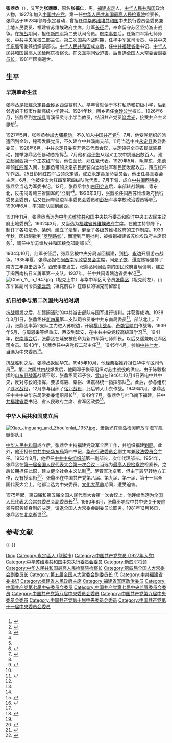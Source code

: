 {{Infobox Officeholder
|name              = 张鼎丞
|original_name     = 张福仁
|honorific-suffix  = 
|image             = Zhang Bingchen.jpg
|imagesize         = 200px
|smallimage        = 
|caption           = 新四军时期的张鼎丞
|term              = [[第一届全国人民代表大会|第一届全国人民代表大会]]
|office            = {{中国国徽}} [[中华人民共和国最高人民检察院|中华人民共和国最高人民检察院]]检察长
|term_start        = 1954年9月
|term_end          = 1975年1月
|predecessor       = [[罗荣桓|罗荣桓]]（[[中央人民政府最高人民检察署|中央人民政府最高人民检察署]]检察长）
|successor         = [[黄火青|黄火青]]（1978年3月）
|birth_date        = 1898年12月<ref>{{cite book |language=zh-hans |author=雷秀珍 编著 |title=中国共产党党史人物介绍 |publisher=中国人民大学出版社 |year=1991 |page = 186 |ISBN = 978-7-300-01040-3}}</ref>
|birth_place       = {{QING}}[[福建省|福建省]][[永定县|永定县]][[金砂乡|金砂乡]][[西湖寨村|西湖寨村]]
|death_date        = 1981年12月16日
|death_place       = {{PRC}}[[北京市|北京市]]
|spouse            = 赖月华<br />路凯
|party             = {{CPC}}
|children          = 长女：张延忠<br />长子：张泰山<br />次女：张梅妹<br />次子：张华山
|alma_mater        = 
|occupation        = [[政治家|政治家]]
|work              = 
|profession        = 
|signature         = 
|website           = 
|效忠    = {{CPC}}
|服務    = [[中国工农红军|中国工农红军]]<br />[[国民革命军陆军新编第四军|国民革命军陆军新编第四军]]<br />{{PLA}}
|服役期間 = 1928年－1954年 
|階級    = 
|隊      = 
|戰爭    =  [[第一次国共内战|第一次国共内战]]<br />[[抗日战争|抗日战争]]<br />[[第二次国共内战|第二次国共内战]]
|獲獎    = 
|著作    = 
}}

'''张鼎丞'''（{{bd|1898年|12月|1981年|12月16日|catIdx=Z}}），又写为'''张鼎亟'''，原名'''张福仁'''，男，[[福建|福建]][[永定县|永定]]人，[[中华人民共和国|中华人民共和国]]政治人物，1927年加入[[中国共产党|中国共产党]]。第一任[[中华人民共和国最高人民检察院|中华人民共和国最高人民检察院]]检察长。张鼎丞于1928年领导永定暴动，曾担任[[中华苏维埃共和国|中华苏维埃共和国]]中央执行委员会委员兼土地人民委员、福建省苏维埃政府主席，红军[[长征|长征]]后，奉命留守苏区坚持游击战争。在[[抗战|抗战]]期间，担任[[新四军|新四军]]第二支队司令员。[[皖南事变|皖南事变]]后，任新四军第七师师长、[[中共中央党校|中共中央党校]]二部主任。[[第二次国共内战|第二次国共内战]]时期，任华中军区司令员、[[中共中央华东局|中共中央华东局]]常委兼组织部部长。[[中华人民共和国|中华人民共和国]]成立后，任[[中共福建省委|中共福建省委]]书记、[[中华人民共和国最高人民检察院|中华人民共和国最高人民检察院]]检察长。在[[文革|文革]]期间受迫害，后当选[[全国人大常委会副委员长|全国人大常委会副委员长]]。1981年因病逝世。

== 生平 ==
=== 早期革命生涯 ===
张鼎丞是[[福建|福建]][[永定县|永定县]][[金砂乡|金砂乡]]西湖寨村人。早年曾就读于本村私塾和初级小学，后到邻近的丰稔市作新高级小学读书。1924年秋，回乡担任[[金砂公学|金砂公学]]校长。1926年6月，张鼎丞到[[大埔县|大埔县]]青溪保灵寺小学当教员，结识共产党员[[饶龙光|饶龙光]]，接受共产主义思想<ref>{{cite journal |language=zh-hans |author=饶育芳、钟汉强 |title=饶龙光烈士传略 |journal=福建党史月刊 |url=http://www.cnki.com.cn/Article/CJFDTotal-FJYK199111011.htm |year=1991 |issue=11 |access-date=2015-05-23 |archive-date=2020-08-09 |archive-url=https://web.archive.org/web/20200809043942/http://www.cnki.com.cn/Article/CJFDTotal-FJYK199111011.htm }}</ref>。

1927年5月，张鼎丞参加[[大埔暴动|大埔暴动]]，不久加入[[中国共产党|中国共产党]]<ref name="bkqs">{{cite book |language=zh-hans |editor = 宋时轮 主编 |title=《[[中国大百科全书|中国大百科全书]]》|volume=军事II|pages=1257-1258|year=1989|location=北京 |publisher = 中国大百科全书出版社 |ISBN = 978-7-5000-0247-5}}</ref>。7月，他受党组织的派遣回到金砂，秘密发展党员，不久建立中共溪南支部。11月当选中共[[永定县|永定县]]委县委委员。1928年6月，中共永定县委召开党员代表会议，决定领导全县农民武装暴动，推举张鼎丞任暴动总指挥<ref>{{cite web |language=zh-hans |date=2010-07-23 |accessdate=2015-05-22 |url=http://www.mxrb.cn/yddsw/2010-07/23/content_743899.htm |title=永定暴动陈列馆文字说明 |publisher=闽西新闻网 |archive-url=https://web.archive.org/web/20160304101714/http://www.mxrb.cn/yddsw/2010-07/23/content_743899.htm |archive-date=2016-03-04 |dead-url=yes }}</ref>。7月他和[[邓子恢|邓子恢]]从起义工农中挑选出数百人，建立起闽西第一个工农红军营，他任营长，邓任党代表。1929年5月，[[毛泽东|毛泽东]]、[[朱德|朱德]]率领[[红四军|红四军]]入闽，张鼎丞带领永定农民武装向当地驻军和民团发起攻击，策应红四军作战。25日协同红四军占领永定城，成立永定县革命委员会，他出任县革委会主席。6月，他被任命为红四军第四纵队党代表。7月下旬，成立[[中共闽西特委|中共闽西特委]]，张鼎丞当选为军委书记。12月，张鼎丞参加[[古田会议|古田会议]]后，率部转战赣南、粤东北，反击闽粤赣三省国军的“会剿”<ref name="gf"/>。1930年3月，张鼎丞任闽西苏维埃政府执行委员会委员，后又任闽粤赣边军事委员会委员和[[彭湃|彭]][[杨殷|杨]]军事学校政治委员等职<ref name="gf"/>。1930年6月，率领部队回到闽西。

1931年11月，张鼎丞当选为[[中华苏维埃共和国|中华苏维埃共和国]]中央执行委员和临时中央工农民主政府土地委员<ref name="oyq">{{cite book |author=欧阳青 |title=大授衔：1955共和国将帅授衔档案 |year=2011 |publisher=长城出版社 |location=北京 |pages=146-151|ISBN = 978-7-5483-0058-8 |language = zh-hans}}</ref>。1932年3月，又当选为[[福建省苏维埃政府|福建省苏维埃政府]]主席。在他主持领导下，制订了各项法令、条例，建立了法制，健全了各级苏维埃政府的工作制度。1933年秋，因抵制批判“[[罗明路线|罗明路线]]”，而遭到严厉批判，被撤销福建省苏维埃政府主席职务<ref>{{cite book|author=叶永烈|title=历史选择了毛泽东|publisher=四川人民出版社、华夏出版社|year=2014|pages=258|isbn=978-7-220-09205-3|language=zh-hans}}</ref>，调任[[中华苏维埃共和国粮食部|中华苏维埃共和国粮食部]]副部长<ref name="oyq"/>。

1934年10月，红军长征后，张鼎丞被中央分局派回福建，到[[上杭县|杭]]、[[永定县|永]]边开展游击战争。1935年夏，张鼎丞担任[[闽西南军政委员会|闽西南军政委员会]]主席，同[[邓子恢|邓子恢]]、[[谭震林|谭震林]]等坚持了南方三年游击战争<ref>{{cite book|author=邓子恢|title=邓子恢自述|publisher=人民出版社|year=2007|pages=16-17|isbn=9787010058092|language=zh-hans|}}</ref>。西安事变发生，张鼎丞同闽西南的国民政府当局谈判，建立了闽西南抗日义勇军第一支队。1937年，任中共闽粤赣边省委书记<ref name="gf"/>。
[[File:Chen_Yi_in_1947.jpg|thumb]]（坦克上中）与华中军区司令员[[张鼎丞|张鼎丞]]（坦克前左）、山东军区副司令员[[张云逸|张云逸]]（坦克前右）在缴获的坦克前留影]]

=== 抗日战争与第二次国共内战时期 ===
[[抗战|抗战]]爆发之后，在赣闽活动的中共游击部队与国军进行谈判，并获得成功。1938年3月1日，张鼎丞任[[新四军|新四军]]第二支队司令员兼中共东南局委员<ref>{{cite news|title=《铁血1941——纪念新四军军部重建70周年缅怀皖南英烈大型书画图片展》之“红军出山，铁流东进”（第一部分）|url=http://www.jb.mil.cn/zl/dbxlszl/tx1941__jnxsjtpz/01/11546_3.shtml|accessdate=2012-02-26|newspaper=中国人民革命军事博物馆|deadurl=yes|archiveurl=https://web.archive.org/web/20120509101633/http://www.jb.mil.cn/zl/dbxlszl/tx1941__jnxsjtpz/01/11546_3.shtml|archivedate=2012-05-09}}</ref>，部队北上。7月，张鼎丞率第2支队主力进入苏皖边，开展[[横山战斗|横山战斗]]、[[奇袭官陡门|奇袭官陡门]]作战等。1939年5月，与[[周恩来|周恩来]]等经[[重庆|重庆]]、[[西安|西安]]到[[延安|延安]]，在[[中共中央党校|中共中央党校]]高级班学习<ref name="bkqs"/>。1941年，[[皖南事变|皖南事变]]后，张鼎丞在延安被任命为新四军第七师师长，以后又遥兼皖江军区司令员。1943年，张鼎丞任中央党校二部主任<ref name="oyq"/>。1945年4月，参加[[中共七大|中共七大]]，当选为中央委员<ref name="bkqs"/>。

抗战胜利之后，张鼎丞返回华东。1945年10月，他经[[粟裕|粟裕]]推荐担任华中军区司令员<ref>{{cite book|author=《粟裕传》编写组|title=粟裕传|edition=第三版|location=北京|publisher=当代中国出版社|year=2012|pages=226|isbn=978-7-80092-921-2|language=zh-hans}}</ref>。[[第二次国共内战|第二次国共内战]]爆发后，他同邓子恢等组织对[[苏中战役|苏中战役]]的供应。由于陈毅指挥的[[山东野战军|山东野战军]]战绩不彰，张鼎丞同邓子恢、[[曾山|曾山]]在1946年10月4日密电中共中央，反对陈毅的指挥，要求陈毅、粟裕、谭震林统一指挥部队<ref>{{cite web|language=zh-hans|date=2007-06-06|accessdate=2015-05-22|title=一封绝密电报向毛泽东揭发陈毅不会打仗|author=张雄文|url=http://military.china.com/zh_cn/history2/03/11027561/20070606/14143156.html|publisher=中华网|archive-url=https://web.archive.org/web/20150527231429/http://military.china.com/zh_cn/history2/03/11027561/20070606/14143156.html|archive-date=2015-05-27|dead-url=yes}}</ref>。此后，参与组织了[[涟水战役|涟水战役]]，12月参与组织了[[宿北战役|宿北战役]]，此后转入山东作战。1949年1月，张鼎丞任[[中共中央华东局|中共中央华东局]]常委兼组织部长<ref name="oyq"/>。1949年7月，张鼎丞与[[叶飞|叶飞]]南下福建，任[[中共福建省委|中共福建省委]]书记、省人民政府主席、省军区政委<ref>{{cite book |author=张明金、刘立勤 |title=中国人民解放军历史上的200个军区|year=2010|publisher=解放军文艺出版社 |location=北京|language=zh-hans |page = 336 |ISBN = 978-7-5033-2252-5}}</ref>。

=== 中华人民共和国成立后 ===
[[File:Xiao_Jinguang_and_Zhou'enlai,_1957.jpg|thumb]]、[[蕭勁光|蕭勁光]]在[[青岛|青岛]]检阅解放军海军舰艇部队]]

[[中华人民共和国|中华人民共和国]]成立后，张鼎丞主持福建党政军全面工作，并组织福建[[剿匪|剿匪]]。此外，他还担任[[中共中央华东局|中共中央华东局]]第四书记，[[华东行政委员会|华东行政委员会]]副主席兼[[政法委员会|政法委员会]]主任。1953年8月，他担任[[中共中央组织部|中共中央组织部]]第一副部长，次年代理部长。1954年，张鼎丞在[[第一届全国人民代表大会第一次会议|第一届全国人民代表大会第一次会议]]上当选为[[最高人民检察院|最高人民检察院]]检察长，之后长期担任此职，建立健全社会主义法制<ref name="bkqs"/>。尽管军功卓著，但由于较早转地方工作，没有授军衔<ref>{{cite web |language=zh-hans |url=http://news.sina.com.cn/o/2012-08-14/153424966461.shtml |title=1955年授衔还有哪7人曾被评为元帅和大将？ |date=2012-08-14 |accessdate=2015-05-22 |author=欧阳青 |publisher=新浪 |archive-date=2015-02-20 |archive-url=https://web.archive.org/web/20150220082410/http://news.sina.com.cn/o/2012-08-14/153424966461.shtml |dead-url=no }}</ref>。张鼎丞在中国共产党第八届、第九届、第十届、第十一届全国代表大会上，他都当选为中央委员。[[文化大革命|文化大革命]]期间，遭受迫害。

1975年起，第四届和第五届全国人民代表大会第一次会议上，他连续当选为[[全国人民代表大会常务委员会副委员长|全国人民代表大会常务委员会副委员长]]<ref>{{cite book |author=王年一|title=大动乱的年代 |year=2009 |location=北京 |publisher=人民出版社 |page=379 |ISBN = 9787010078632}}</ref>。1980年8月，张鼎丞响应中共中央关于废除领导职务终身制的决定，请退全国人大常委会副委员长职务。1981年12月16日，张鼎丞在[[北京|北京]]逝世<ref name="gf">{{cite web |language=zh-hans |date=2008-03-25 |accessdate=2015-05-22 |url=http://www.gov.cn/gjjg/2008-03/25/content_928042.htm |title=张鼎丞 |publisher=[[中国政府网|中国政府网]] |archive-date=2020-08-23 |archive-url=https://web.archive.org/web/20200823231554/http://www.gov.cn/gjjg/2008-03/25/content_928042.htm }}</ref>。

== 参考文献 ==
{{Reflist}}

{{-}}
{{start box}}
{{s-legal|prc-proc}}
{{s-new}}
{{s-title|[[中华人民共和国最高人民检察院检察长|中华人民共和国最高人民检察院检察长]]|1954年—1975年}}
{{s-vac|reason=机构撤销|next=[[黄火青|黄火青]]<br><small>自1978年}}
{{s-ppo|cpc}}
{{s-new}}
{{s-title|[[中国共产党福建省委员会|中国共产党福建省委员会]]书记|1949年8月—1954年10月}}
{{s-after|[[叶飞|叶飞]]}}
{{s-ppo|cpc}}
{{s-new}}
{{s-title|[[福建省人民政府|福建省人民政府]][[福建行政长官列表|主席]]|1949年8月—1954年10月}}
{{s-after|[[叶飞|叶飞]]}}
{{end box}}

{{全国人大常委会副委员长}}
{{中华人民共和国最高人民检察院检察长}}
{{中华人民共和国福建省正职领导人|nocat}}
{{福建行政长官}}
{{中华苏维埃共和国省级行政长官}}

{{Authority control}}
{{DEFAULTSORT:Zhang张}}
[[Category:张姓|Ding]]
[[Category:永定區人_(龍巖市)|Category:永定區人 (龍巖市)]]
[[Category:中国共产党党员_(1927年入党)|Category:中国共产党党员 (1927年入党)]]
[[Category:中华苏维埃共和国中央执行委员会委员|Category:中华苏维埃共和国中央执行委员会委员]]
[[Category:新四军将领|Category:新四军将领]]
[[Category:中华人民共和国最高人民检察院检察长|Category:中华人民共和国最高人民检察院检察长]]
[[Category:第四届全国人大常委会副委员长|Category:第四届全国人大常委会副委员长]]
[[Category:第五届全国人大常委会副委员长|Category:第五届全国人大常委会副委员长]]
[[Category:中共中央组织部部长|代]]
[[Category:中共福建省委书记|Category:中共福建省委书记]]
[[Category:福建省人民政府主席|Category:福建省人民政府主席]]
[[Category:福建省军区政治委员|Category:福建省军区政治委员]]
[[Category:中国共产党第七届中央委员会委员|Category:中国共产党第七届中央委员会委员]]
[[Category:中国共产党第七届中央监察委员会委员|Category:中国共产党第七届中央监察委员会委员]]
[[Category:中国共产党第八届中央委员会委员|Category:中国共产党第八届中央委员会委员]]
[[Category:中国共产党第九届中央委员会委员|Category:中国共产党第九届中央委员会委员]]
[[Category:中国共产党第十届中央委员会委员|Category:中国共产党第十届中央委员会委员]]
[[Category:中国共产党第十一届中央委员会委员|Category:中国共产党第十一届中央委员会委员]]